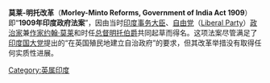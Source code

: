 {{Link style|time=2015-12-12T05:12:47+00:00}}
'''莫莱-明托改革'''（'''Morley-Minto Reforms, Government of India Act 1909'''）即“'''1909年印度政府法案'''”，因由当时[[印度事务大臣|印度事务大臣]]、[[自由党_(英国)|自由党]]（[[:en:Liberal_Party_(UK)|Liberal Party]]）[[政治家|政治家]]兼[[作家|作家]][[约翰·莫莱|约翰·莫莱]]和时任[[印度总督|总督]][[吉爾伯特·艾略特-默里-基寧蒙德，第四代明托伯爵|明托伯爵]]共同起草而得名。这项法案尽管满足了[[印度国民大会党|印度国大党]]提出的“在英国殖民地建立自治政府”的要求，但其改革举措没有取得任何实质性进展。

{{歷史小作品}}
{{India-stub}}

[[Category:英属印度|Category:英属印度]]